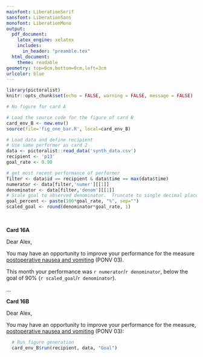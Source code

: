 ```yaml
---
mainfont: LiberationSerif
sansfont: LiberationSans
monofont: LiberationMono
output: 
  pdf_document:
    latex_engine: xelatex
    includes:
      in_header: "preamble.tex"
  html_document:
    theme: readable
geometry: top=0cm,bottom=0cm,left=3cm
urlcolor: blue
---
```


```r
library(pictoralist)
knitr::opts_chunk$set(echo = FALSE, warning = FALSE, message = FALSE)

# No figure for card A

# Load the source code for the figure of card B
card_env_B <- new.env()
source(file='fig_one_bar.R', local=card_env_B)

# Load data and define recipient
# Use same performer as card 2
data <- pictoralist::read_data('synth_data.csv')
recipient <- 'p13'
goal_rate <- 0.90

# get most recent performance of performer
filter <- data$id == recipient & data$time == max(data$time)
numerator <- data[filter,'numer'][[1]]
denominator <- data[filter,'denom'][[1]]
# Scale goal to observed denominator.  Truncate to single decimal place
goal_percent <- paste(100*goal_rate, "%", sep="")
scaled_goal <- round(denominator*goal_rate, 1)
```

<!-- CARD 16A -->
\vspace{2.0cm}\ 

**Card 16A**

Dear Alex,

You may have an opportunity to improve your performance for the measure [postoperative nausea and vomiting](https://mpog.org/files/quality/measures/ponv-03_spec.pdf) (PONV 03).

This month your performance was `r numerator`/`r denominator`, below the goal of 90% (`r scaled_goal`/`r denominator`).

\signoff
  
\vspace{8.0cm} 
...
\vspace{1.0cm} 

<!-- CARD 16B -->
**Card 16B**

Dear Alex,

You may have an opportunity to improve your performance for the measure, [postoperative nausea and vomiting](https://mpog.org/files/quality/measures/ponv-03_spec.pdf) (PONV 03):

```r
  # Run figure generation
  card_env_B$run(recipient, data, "Goal")
```

\signoff
